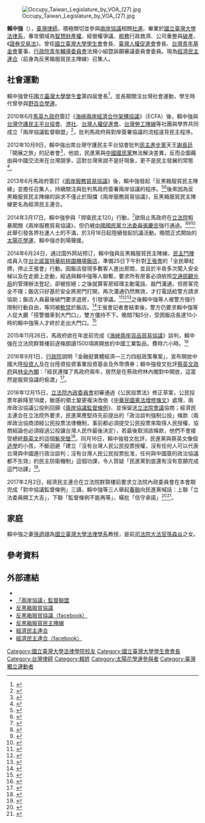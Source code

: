 {{人物}}
{{Infobox Person
| 姓名 = 賴中強
| 圖像 = [[File:賴中強.jpg|200px]]
| 國籍 = {{ROC}}
| 出生日期 = {{birth year and age|1970}}
| 出生地 ={{TWN}}
| 教育程度 = [[國立台灣大學|國立台灣大學]]法律系
| ethnicity =
| 居住地 = {{TWN}}
| 職業 = [[律師|律師]]
| 配偶 = 孫迺翊
| 語言 = [[中華民國國語|國語]]
}}
[[File:Occupy_Taiwan_Legislature_by_VOA_(27).jpg|thumb]]

'''賴中強'''（{{bd|1970年|CatIdx=Lai賴}}），[[臺灣|臺灣]][[律師|律師]]，積極關切並參與[[海峽兩岸服務貿易協議|兩岸協議]]相關[[社運|社運]]。畢業於[[國立臺灣大學|國立臺灣大學]][[法律系|法律系]]，專攻領域為[[智慧財產權|智慧財產權]]、經營權爭議、[[稅務|稅務]]行政救濟、公司重整與[[破產|破產]]、《[[證券交易法|證券交易法]]》。曾任[[國立臺灣大學學生會|國立臺灣大學學生會]]會長、[[臺灣人權促進會|臺灣人權促進會]]會長、[[台灣青年基金會|台灣青年基金會]]董事、[[行政院青年輔導委員會|行政院青年輔導委員會]]法規小組暨訴願審議委員會委員。現為[[經濟民主連合|經濟民主連合]]（前身為反黑箱服貿民主陣線）召集人。

==社會運動==
賴中強曾任[[國立臺灣大學學生會|國立臺灣大學學生會]]第四屆會長<ref>{{Cite web |url=http://club.ntu.edu.tw/~club13001/00/history.pdf |title=國立臺灣大學學生會歷屆會長及學生代表大會歷屆正副議長名單 |access-date=2014-04-16 |archive-url=https://web.archive.org/web/20140416182918/http://club.ntu.edu.tw/~club13001/00/history.pdf |archive-date=2014-04-16 |dead-url=yes }}</ref>，並長期關注台灣社會運動，學生時代曾參與[[野百合學運|野百合學運]]。

2010年6月[[馬英九政府|馬英九政府]]簽訂《[[海峽兩岸經濟合作架構協議|海峽兩岸經濟合作架構協議]]》（ECFA）後，賴中強與[[台灣守護民主平台協會|台灣守護民主平台協會]]、[[澄社|澄社]]、[[台灣人權促進會|台灣人權促進會]]、[[台灣勞工陣線|台灣勞工陣線]]等社團與學界共同成立「兩岸協議監督聯盟」<ref>{{Cite web |url=http://www.csawa.org/home/guan-yu-liang-du-meng/lian-meng-zong-zhi-yu-cheng-yuan |title=聯盟宗旨與成員 - 「兩岸協議」監督聯盟 |access-date=2014-03-26 |archive-url=https://web.archive.org/web/20140326151029/http://www.csawa.org/home/guan-yu-liang-du-meng/lian-meng-zong-zhi-yu-cheng-yuan |archive-date=2014-03-26 |dead-url=yes }}</ref>，批判馬政府與對岸簽署協議的流程違背民主程序。

2012年10月9日，賴中強出席台灣守護民主平台協會批判[[民主進步黨|民主進步黨]]天王[[謝長廷|謝長廷]]「開展之旅」的記者會<ref>{{Cite web|url=http://www.coolloud.org.tw/node/71024|author=台灣守護民主平台協會|language=zh-tw|title=勿忘民主──「民共交流」應守的民主底線 對謝前院長開展之旅的回應記者會|publisher=[[苦勞網|苦勞網]]|date=2012-10-08|accessdate=2013-06-27|archive-date=2019-06-12|archive-url=https://web.archive.org/web/20190612225224/https://www.coolloud.org.tw/node/71024|dead-url=no}}</ref>，他說，民進黨與[[中國國民黨|中國國民黨]]無法解決差異，反而企圖藉由與中國交流來在台灣競爭，這對台灣來說不是好現象，更不是民主發展的常態<ref>{{Cite web|url=http://www.chinareviewnews.com/doc/1022/6/1/7/102261795.html|author=黃筱筠|language=zh-hk|title=親綠社團：民共交流不應涉政治談判|publisher=中評社|date=2012-10-09|accessdate=2013-06-27|archive-date=2019-06-03|archive-url=https://web.archive.org/web/20190603141618/http://www.chinareviewnews.com/doc/1022/6/1/7/102261795.html|dead-url=no}}</ref>。

2013年6月馬政府簽訂《[[兩岸服務貿易協議|兩岸服務貿易協議]]》後，賴中強發起「反黑箱服貿民主陣線」並擔任召集人，持續關注與批判馬政府簽署兩岸協議的程序。<ref>{{cite news|url=http://www.libertytimes.com.tw/2013/new/nov/20/today-p2-4.htm|author=陳慧萍|title=賴中強 律師性格 戳破馬政府謊言|publisher=[[自由時報|自由時報]]|date=2013-11-20|language=zh-tw|deadurl=yes|archiveurl=https://web.archive.org/web/20140325100653/http://www.libertytimes.com.tw/2013/new/nov/20/today-p2-4.htm|archivedate=2014-03-25|accessdate=2014-03-26}}</ref><ref>{{cite news|url=http://www.appledaily.com.tw/appledaily/article/headline/20140323/35719406|author=政治中心、突發中心|title=大律師&雞農哥 搶麥2人組引爭議|publisher=[[台灣蘋果日報|台灣蘋果日報]]|date=2014-03-23|language=zh-tw|accessdate=2014-03-26|archive-date=2017-03-05|archive-url=https://web.archive.org/web/20170305003327/http://www.appledaily.com.tw/appledaily/article/headline/20140323/35719406|dead-url=no}}</ref>後來因為反黑箱服貿民主陣線的訴求不僅止於阻擋《兩岸服務貿易協議》，反黑箱服貿民主陣線更名為經濟民主連合。

2014年3月17日，賴中強參與「捍衛民主120」行動，<ref>{{cite news|url=http://www.coolloud.org.tw/node/77757|title=人民大串連監督立法院 啟動「捍衛民主120」行動|publisher=[[苦勞網|苦勞網]]|date=2014-03-16|language=zh-tw|accessdate=2014-03-27|archive-date=2014-03-22|archive-url=https://web.archive.org/web/20140322024006/http://www.coolloud.org.tw/node/77757|dead-url=no}}</ref>欲阻止馬政府在[[立法院|立法院]]粗暴闖關《兩岸服務貿易協議》，但仍被[[中國國民黨|中國國民黨]][[立法委員|立法委員]][[張慶忠|張慶忠]]強行通過。<ref>{{youtube|9dw2QiPNu88|「捍衛民主120行動」上午十點 記者會　第十三段}}</ref><ref>{{youtube|ScRPS1ynDwQ|「捍衛民主120行動 抗議張慶忠踐踏民主」18:00 記者會第一段}}</ref><ref>{{cite news|url=http://www.stormmediagroup.com/opencms/news/detail/ad9d2174-adc7-11e3-ac1f-ef2804cba5a1/?uuid=ad9d2174-adc7-11e3-ac1f-ef2804cba5a1|title=三分鐘宣告服貿審畢 政院感謝張慶忠辛勞|publisher=[[風傳媒|風傳媒]]|date=2014-03-17|language=zh-tw|access-date=2014-03-27|archive-url=https://web.archive.org/web/20140325202714/http://www.stormmediagroup.com/opencms/news/detail/ad9d2174-adc7-11e3-ac1f-ef2804cba5a1?uuid=ad9d2174-adc7-11e3-ac1f-ef2804cba5a1|archive-date=2014-03-25|dead-url=yes}}</ref>此舉引發各界社運人士的不滿，於3月18日起陸續發起抗議活動。晚間正式開始的[[太陽花學運|太陽花學運]]，賴中強亦到場聲援。

2014年6月24日，通过国外网站预订，賴中強與反黑箱服貿民主陣線、[[太陽花學運#民主鬥陣|民主鬥陣]]成員入住[[台北諾富特華航桃園機場飯店|台北諾富特華航桃園機場飯店]]，準備25日下午針對[[王張會|王張會]]的「全民舉紅牌，停止王張會」行動。因飯店發現多數客人進出房間，並且於半夜多次闖入安全梯以及在走廊上走動，經過與賴中強等人聯繫，要求所有房客必須依照[[交通部觀光局|交通部觀光局]]的管理辦法登記，卻被拒絕；之後就算客房經理主動電話、敲門溝通，但房客完全不理；飯店只好基於安全將房門打開，再次溝通仍然無效，才打電話給警方請求協助；飯店人員最後破門要求退房，引發爭議。<ref>{{cite news|url=http://www.stormmediagroup.com/opencms/news/detail/15207cee-fc0a-11e3-b79d-ef2804cba5a1/?uuid=15207cee-fc0a-11e3-b79d-ef2804cba5a1|title=王張會暴力！民主陣線入住飯店遭情治人員破門|publisher=[[風傳媒|風傳媒]]|date=2014-06-25|language=zh-tw|deadurl=yes|archiveurl=https://web.archive.org/web/20140627071313/http://www.stormmediagroup.com/opencms/news/detail/15207cee-fc0a-11e3-b79d-ef2804cba5a1/?uuid=15207cee-fc0a-11e3-b79d-ef2804cba5a1|archivedate=2014-06-27|df=|accessdate=2014-06-25}}</ref><ref>{{cite news|url=http://www.peoplenews.tw/news/766746c6-a896-4c9c-a7b3-678ae93364eb|title=有影片有真相，破門過程全都錄！|publisher=[[民報_(2014年)|民報]]|date=2014-06-25|language=zh-tw|accessdate=2014-06-25|archive-date=2019-06-19|archive-url=https://web.archive.org/web/20190619070458/https://www.peoplenews.tw/news/766746c6-a896-4c9c-a7b3-678ae93364eb|dead-url=no}}</ref><ref>{{cite news|url=http://udn.com/NEWS/BREAKINGNEWS/BREAKINGNEWS1/8763828.shtml|title=國安破門而入？諾富特：飯店安全人員|publisher=《[[聯合晚報|聯合晚報]]》|date=2014-06-25|language=zh-tw|deadurl=yes|archiveurl=https://web.archive.org/web/20140628052347/http://udn.com/NEWS/BREAKINGNEWS/BREAKINGNEWS1/8763828.shtml|archivedate=2014-06-28|accessdate=2014-06-26}}</ref>之後賴中強等人被警方強行限制行動自由，等同被[[軟禁|軟禁]]於飯店。<ref>{{cite news|url=http://news.ltn.com.tw/news/focus/paper/790811|title=抗議張志軍來台 民團住飯店 遭破門後軟禁|publisher=《[[自由時報|自由時報]]》|date=2014-06-26|language=zh-tw|accessdate=2014-06-26|archive-date=2020-08-11|archive-url=https://web.archive.org/web/20200811013846/https://news.ltn.com.tw/news/focus/paper/790811|dead-url=no}}</ref>王張會記者會結束後，警方仍要求賴中強等人從大廳「搭警備車到大門口」，雙方僵持不下。晚間7點5分，受困飯店長達10小時的賴中強等人才終於走出大門口。<ref>{{cite news|url=http://www.stormmediagroup.com/opencms/news/detail/ad75af16-fc54-11e3-b79d-ef2804cba5a1/?uuid=ad75af16-fc54-11e3-b79d-ef2804cba5a1|title=賴中強人身自由遭警方限制|publisher=[[風傳媒|風傳媒]]|date=2014-06-25|language=zh-tw|access-date=2014-06-25|archive-url=https://web.archive.org/web/20140627190719/http://www.stormmediagroup.com/opencms/news/detail/ad75af16-fc54-11e3-b79d-ef2804cba5a1/?uuid=ad75af16-fc54-11e3-b79d-ef2804cba5a1|archive-date=2014-06-27|dead-url=yes}}</ref>
{{More|張志軍事件}}

2015年11月26日，馬政府欲在年底前完成《[[海峽兩岸貨品貿易協議|海峽兩岸貨品貿易協議]]》談判，賴中強在立法院群賢樓前逐條朗讀1500項將開放的中國工業製品，費時六小時。<ref>{{cite news|url=http://news.ltn.com.tw/news/politics/breakingnews/1521077|title=反貨貿！賴中強逐條朗讀1510項開放品 網友含淚推爆|publisher=[[自由時報電子報|自由時報電子報]]即時新聞|date=2015-11-26|language=zh-tw|accessdate=2015-11-26|archive-date=2019-06-29|archive-url=https://web.archive.org/web/20190629012349/https://news.ltn.com.tw/news/politics/breakingnews/1521077|dead-url=no}}</ref>

2016年9月1日，[[行政院|行政院]]說明「金融挺實體經濟—三力四挺政策專案」，宣布開放中國大陸[[投資人|投資人]]及在台陸資投資事業投資基金及外幣債券；賴中強發文批評[[蔡英文政府|蔡英文政府]]與[[林全內閣|林全內閣]]：「經民連擋了馬政府兩年，居然是在蔡政府林內閣對中開放，這當然是服貿協議的偷渡」<ref>{{cite news|title=開放陸客買台灣基金 賴中強怒：擋馬2年蔡政府卻開放|url=http://www.ettoday.net/news/20160903/768608.htm|publisher=[[ETtoday新聞雲|ETtoday新聞雲]]|date=2016-09-03|author=網搜小組|accessdate=2016-09-04|archive-date=2016-09-04|archive-url=https://web.archive.org/web/20160904165540/http://www.ettoday.net/news/20160903/768608.htm|dead-url=no}}</ref>。

2016年12月15日，[[立法院內政委員會|立法院內政委員會]]初審通過《公民投票法》修正草案，公民投票年齡降至18歲，敏感的領土變更複決改依《[[中華民國憲法增修條文|中華民國憲法增修條文]]》處理，兩岸政治協議公投則回歸《[[兩岸協議監督條例|兩岸協議監督條例]]》、並保留送[[立法院會議|立法院會議]]協商；經濟民主連合在立法院外要求，民進黨應堅持先前提出的「政治談判強制公投」條款（兩岸政治協商須經公民投票法律機制，事前都必須提交公民投票來取得人民授權，協商結論也必須經過公投讓台灣人民作最後決定），若最後取消該條款，他們不會接受總統[[蔡英文|蔡英文]]的這個[[髮夾彎|髮夾彎]]<ref>{{cite news|title=兩岸談判公投…向蔡喊話 深綠不接受髮夾彎|url=http://udn.com/news/story/10657/2172625|publisher=聯合報|date=2016-12-16|author=胡宥心|accessdate=2016-12-16|archive-date=2016-12-15|archive-url=https://web.archive.org/web/20161215191842/http://udn.com/news/story/10657/2172625|dead-url=no}}</ref>。同月16日，賴中強發文批評，民進黨與蔡英文像個[[逃學|逃學]]的小孩，不斷迴避「建立『沒有台灣人民公民投票授權，沒有任何人可以代表台灣與中國進行政治談判；沒有台灣人民公民投票批准，任何與中國簽的政治協議都不生效』的民主防衛機制」這個功課，令人質疑「民進黨到底還有沒有意願完成這門功課」<ref>{{cite news|title=學運要角也拍桌！賴中強：蔡英文像逃學小孩|url=http://udn.com/news/story/10657/2173368|publisher=聯合報即時新聞|date=2016-12-16|author=周佑政|accessdate=2016-12-16|archive-date=2016-12-16|archive-url=https://web.archive.org/web/20161216065323/http://udn.com/news/story/10657/2173368|dead-url=no}}</ref>。

2017年2月2日，經濟民主連合在立法院群賢樓前要求立法院內政委員會在本會期完成「對中協議監督條例」三讀，賴中強等三人舉起[[春聯|春聯]]向民進黨喊話：上聯「立法委員開工大吉」，下聯「監督條例不能再等」，橫批「信守承諾」<ref>{{Cite web|url=http://pnn.pts.org.tw/main/2017/02/02/%e7%b6%93%e6%b0%91%e9%80%a3%e7%b1%b2%e7%ab%8b%e9%99%a2%e9%80%9f%e5%af%a9%e5%b0%8d%e4%b8%ad%e7%9b%a3%e7%9d%a3%e6%a2%9d%e4%be%8b/|author=吳旻娟|title=經民連籲立院速審對中監督條例|publisher=[[公視新聞|公視新聞]]議題中心|date=2017-02-02|accessdate=2017-02-11|language=zh-tw|quote=|archive-url=https://web.archive.org/web/20170211095855/http://pnn.pts.org.tw/main/2017/02/02/%E7%B6%93%E6%B0%91%E9%80%A3%E7%B1%B2%E7%AB%8B%E9%99%A2%E9%80%9F%E5%AF%A9%E5%B0%8D%E4%B8%AD%E7%9B%A3%E7%9D%A3%E6%A2%9D%E4%BE%8B/|archive-date=2017-02-11|dead-url=yes}}</ref><ref>{{Cite web|url=https://video.udn.com/news/635420|author=徐偉真|title=經民連新會期向蔡政府喊話 監督條例不能再等|publisher=聯合影音|date=2017-02-02|accessdate=2017-02-11|language=zh-tw|quote=|archive-date=2017-02-11|archive-url=https://web.archive.org/web/20170211235450/https://video.udn.com/news/635420|dead-url=no}}</ref>。

==家庭==
賴中強之妻[[孫迺翊|孫迺翊]]為[[國立臺灣大學法律學系|國立臺灣大學法律學系]]教授，是前[[司法院大法官|司法院大法官]][[孫森焱|孫森焱]]之女。

==參考資料==
{{reflist|2}}

==外部連結==
{{commons cat|Lai Chung-chiang}}
{{div col|2}}
*{{facebook|100004879216262|賴中強}}
*[https://web.archive.org/web/20130902075242/http://www.csawa.org/ 「兩岸協議」監督聯盟]
*[http://antiblacktw.blogspot.tw 反黑箱服貿協議] {{Wayback|url=http://antiblacktw.blogspot.tw/ |date=20180314122330 }}
*[https://www.facebook.com/antiblacktw 反黑箱服貿協議（facebook）] {{Wayback|url=https://www.facebook.com/antiblacktw |date=20140320144026 }}
*[http://dfactsa.wordpress.com 反黑箱服貿民主陣線] {{Wayback|url=http://dfactsa.wordpress.com/ |date=20201127111126 }}
*[http://www.edunion.org.tw/ 經濟民主連合] {{Wayback|url=http://www.edunion.org.tw/ |date=20200723110218 }}
*[https://www.facebook.com/%E7%B6%93%E6%BF%9F%E6%B0%91%E4%B8%BB%E9%80%A3%E5%90%88-593374924100942/?fref=ts 經濟民主連合（facebook）]
{{div col end}}

{{太陽花學運}}

{{DEFAULTSORT:Lai賴}}
[[Category:國立臺灣大學法律學院校友|Category:國立臺灣大學法律學院校友]]
[[Category:國立臺灣大學學生會會長|Category:國立臺灣大學學生會會長]]
[[Category:台灣律師|Category:台灣律師]]
[[Category:賴姓|Category:賴姓]]
[[Category:太陽花學運參與者|Category:太陽花學運參與者]]
[[Category:臺灣獨立運動者|Category:臺灣獨立運動者]]